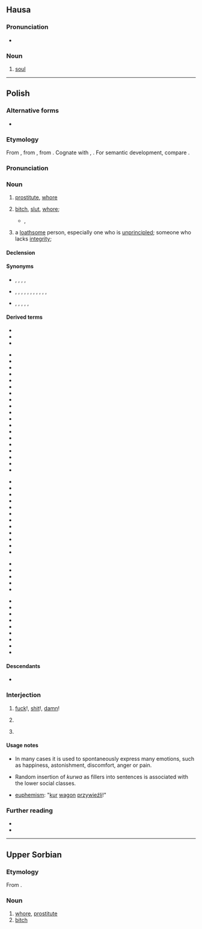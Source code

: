{{also|kurva|kùrva|kurwą|kùrwa|курва}}
==Hausa==

===Pronunciation===
* {{ha-IPA|kùrwā}}

===Noun===
{{ha-noun|f|kùrwā}}

# [[soul]]

----

==Polish==

===Alternative forms===
* {{alter|pl|kurew||archaic|dialectal}}

===Etymology===
From {{inh|pl|sla-pro|*kury}}, from {{der|pl|ine-pro|*kéh₂ros||loved}}, from {{m|ine-pro|*keh₂-}}. Cognate with {{cog|la|cārus}}, {{cog|lv|kārs}}. For semantic development, compare {{cog|en|whore}}.

===Pronunciation===
{{pl-p|a=Pl-kurwa.ogg}}

===Noun===
{{pl-noun|f|dim=kurewka|aug=kurwisko}}

# {{lb|pl|vulgar}} [[prostitute]], [[whore]]
# {{lb|pl|offensive|vulgar}} [[bitch]], [[slut]], [[whore]]; {{non-gloss definition|term of abuse for women}}
#* {{w2|pl|Jan Kochanowski}}, {{l|pl|s:pl:Na matematyka|Na matematyka}}
#*: {{quote|pl|Ziemię pomierzył i głębokie morze, / Wie, jako wstają i zachodzą zorze, / Wiatrom rozumie, praktykuje komu — / A sam nie widzi, że ma '''kurwę''' w domu.|He measured Earth and deep seas, / He knows how dawns rise and go down, / He understand winds, he gives practics, / But he do not sees he has whore in home.}}
# {{lb|pl|offensive|vulgar}} a [[loathsome]] person, especially one who is [[unprincipled]]; someone who lacks [[integrity]]; {{non-gloss definition|applies to both genders}}

====Declension====
{{pl-decl-noun-f|genp=kurew/kurw}}

====Synonyms====
* {{sense|prostitute}} {{l|pl|dziwka}}, {{l|pl|kurtyzana}}, {{l|pl|nierządnica}}, {{l|pl|prostytutka}}, {{l|pl|tirówka}}
* {{sense|slut}} {{l|pl|cichodajka}}, {{l|pl|dupodajka}}, {{l|pl|jawnogrzesznica}}, {{l|pl|ladacznica}}, {{l|pl|lafirynda}}, {{l|pl|latawica}}, {{l|pl|ruchawica}}, {{l|pl|suka}}, {{l|pl|szmata}}, {{l|pl|wszetecznica}}, {{l|pl|wywłoka}}, {{l|pl|zdzira}}
* {{sense|contemptible person}} {{l|pl|łajdak}}, {{l|pl|sprzedawczyk}}, {{l|pl|nikczemnik}}, {{l|pl|palant}}, {{l|pl|dupek}}, {{l|pl|chuj}}

====Derived terms====
{{der-top|Verbs derived from kurwa}}
* {{l|pl|kurwić}}
* {{l|pl|kurwować}}
* {{l|pl|kurwieć}}
{{der-bottom}}

{{der-top|Nouns derived from kurwa}}
* {{l|pl|kurewstwo}}
* {{l|pl|kurwisko}}
* {{l|pl|kurwiarz}}
* {{l|pl|kurwiarzstwo}}
* {{l|pl|kurwię}}
* {{l|pl|kurwiątko}}
* {{l|pl|kurwica}}
* {{l|pl|kurwidołek}}
* {{l|pl|kurwie macierze syn}}
* {{l|pl|kurwik}}
* {{l|pl|kurwiszcze}}
* {{l|pl|kurwiszon}}
* {{l|pl|skurwiel}}
* {{l|pl|skurwysyn}}
* {{l|pl|podkurw}}
* {{l|pl|pokurw}}
* {{l|pl|rozkurw}}
* {{l|pl|wkurw}}
* {{l|pl|zakurw}}
{{der-bottom}}

{{der-top|Adjectives derived from kurwa}}
* {{l|pl|kurewski}}
* {{l|pl|kurwi}}
* {{l|pl|kurwowaty}}
* {{l|pl|kurwujący}}
* {{l|pl|podkurwiony}}
* {{l|pl|przekurwiony}}
* {{l|pl|przykurwiony}}
* {{l|pl|rozkurwiony}}
* {{l|pl|skurwiały}}
* {{l|pl|wkurwiający}}
* {{l|pl|wkurwiony}}
* {{l|pl|zakurwiony}}
{{der-bottom}}

{{der-top|Adverbs derived from kurwa}}
* {{l|pl|kurewsko}}
* {{l|pl|wykurwiście}}
* {{l|pl|na pełnej kurwie}}
* {{l|pl|od kurwy}}
* {{l|pl|w kurwę}}
{{der-bottom}}

{{der-top|Interjections derived from kurwa}}
* {{l|pl|kurde}}
* {{l|pl|kurna}}
* {{l|pl|kuźwa}}
* {{l|pl|kurna chata}}
* {{l|pl|kurna Olek}}
* {{l|pl|kurwa mać}}
* {{l|pl|kurwa twoja mać była}}
* {{l|pl|do kurwy nędzy}}
* {{l|pl|o kurwa}}
{{der-bottom}}

====Descendants====
* {{desc|yi|קורווע|bor=1}}

===Interjection===
{{head|pl|interjection}}

# {{lb|pl|vulgar}} [[fuck]]!, [[shit]]!, [[damn]]!
#: {{ux|pl|'''Kurwa''', mówiłem, żebyś tego nie ruszał!|'''Fuck'''! I told you not to touch this!}}
# {{lb|pl|vulgar}} {{non-gloss definition|used as intensifier}}
#: {{ux|pl|Do każdej pierdółki potrzebna jest zgoda kierownika? To już jest, '''kurwa''', jakiś absurd.|You need the manager's approval even for the most trivial shit? That's just '''fucking''' absurd.}}
# {{lb|pl|vulgar}} {{non-gloss definition|used as filler}}
#: {{ux|pl|Tomasz, '''kurwa''', zamknij kibel!|Tomasz, close the '''fucking''' toilet!}}

====Usage notes====
* In many cases it is used to spontaneously express many emotions, such as happiness, astonishment, discomfort, anger or pain.

* Random insertion of ''kurwa'' as fillers into sentences is associated with the lower social classes.

* [[euphemism]]: "[[kur]] [[wagon]] [[przywieźli]]!"

===Further reading===
* {{R:pl:WSJP}}
* {{R:PWN}}

{{C|pl|Female people|Prostitution|Society}}

----

==Upper Sorbian==

===Etymology===
From {{inh|hsb|sla-pro|*kury}}.

===Noun===
{{head|hsb|noun|g=f}}

# [[whore]], [[prostitute]]
# [[bitch]]
